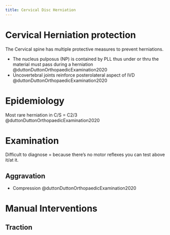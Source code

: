 ```yaml
---
title: Cervical Disc Herniation
---
```


# Cervical Herniation protection

The Cervical spine has multiple protective measures to prevent herniations.

- The nucleus pulposus (NP) is contained by PLL thus under or thru the material must pass during a herniation @duttonDuttonOrthopaedicExamination2020
- Uncovertebral joints reinforce posterolateral aspect of IVD @duttonDuttonOrthopaedicExamination2020


# Epidemiology

Most rare herniation in C/S = C2/3 @duttonDuttonOrthopaedicExamination2020


# Examination

Difficult to diagnose = because there's no motor reflexes you can test above it/at it. 

## Aggravation

- Compression @duttonDuttonOrthopaedicExamination2020 

# Manual Interventions

## Traction

